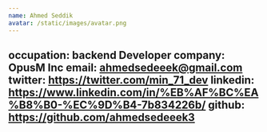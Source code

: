 ```yaml
---
name: Ahmed Seddik
avatar: /static/images/avatar.png
---
```

occupation: backend Developer
company: OpusM Inc
email: ahmedsedeeek@gmail.com
twitter: https://twitter.com/min_71_dev
linkedin: https://www.linkedin.com/in/%EB%AF%BC%EA%B8%B0-%EC%9D%B4-7b834226b/
github: https://github.com/ahmedsedeeek3
---
